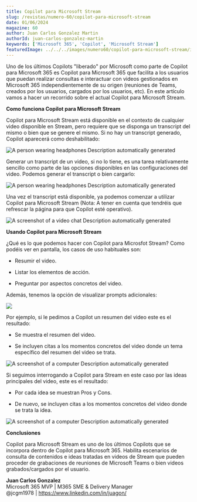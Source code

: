 ```yaml
---
title: Copilot para Microsoft Stream
slug: /revistas/numero-60/copilot-para-microsoft-stream
date: 01/06/2024
magazine: 60
author: Juan Carlos Gonzalez Martin
authorId: juan-carlos-gonzalez-martin
keywords: ['Microsoft 365', 'Copilot', 'Microsoft Stream']
featuredImage: ../../../images/numero60/copilot-para-microsoft-stream/image1.png
---
```


Uno de los últimos Copilots "liberado" por Microsoft como parte de
Copilot para Microsoft 365 es Copilot para Microsoft 365 que facilita a
los usuarios que puedan realizar consultas e interactuar con videos
gestionados en Microsoft 365 independientemente de su origen (reuniones
de Teams, creados por los usuarios, cargados por los usuarios, etc). En
este artículo vamos a hacer un recorrido sobre el actual Copilot para
Microsoft Stream.

**Como funciona Copilot para Microsoft Stream**

Copilot para Microsoft Stream está disponible en el contexto de
cualquier video disponible en Stream, pero requiere que se disponga un
transcript del mismo o bien que se genere el mismo. Si no hay un
transcript generado, Copilot aparecerá como deshabilitado:

![A person wearing headphones Description automatically
generated](../../../images/numero60/copilot-para-microsoft-stream/image1.png)

Generar un transcript de un video, si no lo tiene, es una tarea
relativamente sencillo como parte de las opciones disponibles en las
configuraciones del video. Podemos generar el transcript o bien
cargarlo:

![A person wearing headphones Description automatically
generated](../../../images/numero60/copilot-para-microsoft-stream/image2.png)

Una vez el transcript está disponible, ya podemos comenzar a utilizar
Copilot para Microsoft Stream (Nota: A tener en cuenta que tendréis que
refrescar la página para que Copilot esté operativo).

![A screenshot of a video chat Description automatically
generated](../../../images/numero60/copilot-para-microsoft-stream/image3.png)

**Usando Copilot para Microsoft Stream**

¿Qué es lo que podemos hacer con Copilot para Microsfot Stream? Como
podéis ver en pantalla, los casos de uso habituales son:

-   Resumir el video.

-   Listar los elementos de acción.

-   Preguntar por aspectos concretos del video.

Además, tenemos la opción de visualizar prompts adicionales:

![](../../../images/numero60/copilot-para-microsoft-stream/image4.png)

Por ejemplo, si le pedimos a Copilot un resumen del video este es el
resultado:

-   Se muestra el resumen del video.

-   Se incluyen citas a los momentos concretos del video donde un tema
    específico del resumen del video se trata.

![A screenshot of a computer Description automatically
generated](../../../images/numero60/copilot-para-microsoft-stream/image5.png)

Si seguimos interrogando a Copilot para Stream en este caso por las
ideas principales del video, este es el resultado:

-   Por cada idea se muestran Pros y Cons.

-   De nuevo, se incluyen citas a los momentos concretos del video donde
    se trata la idea.

![A screenshot of a computer Description automatically
generated](../../../images/numero60/copilot-para-microsoft-stream/image6.png)

**Conclusiones**

Copilot para Microsoft Stream es uno de los últimos Copilots que se
incorpora dentro de Copilot para Microsoft 365. Habilita escenarios de
consulta de contenidos e ideas tratadas en videos de Stream que pueden
proceder de grabaciones de reuniones de Microsoft Teams o bien videos
grabados/cargados por el usuario.

**Juan Carlos Gonzalez** <br />
Microsoft 365 MVP | M365 SME & Delivery Manager <br />
@jcgm1978 | https://www.linkedin.com/in/juagon/ <br />
